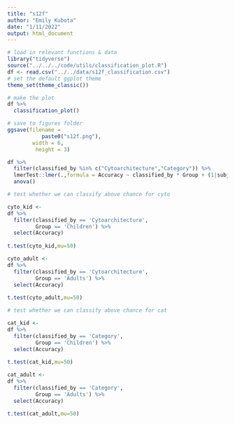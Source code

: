 ```yaml
---
title: "s12f"
author: "Emily Kubota"
date: "1/11/2022"
output: html_document
---
```


```r
# load in relevant functions & data 
library("tidyverse")
source("../../../code/utils/classification_plot.R")
df <- read.csv("../../data/s12f_classification.csv")
# set the default ggplot theme 
theme_set(theme_classic())
```

```r
# make the plot 
df %>% 
  classification_plot()

# save to figures folder
ggsave(filename = 
           paste0("s12f.png"),
        width = 6,
         height = 3)
```

```r
df %>% 
  filter(classified_by %in% c("Cytoarchitecture","Category")) %>% 
  lmerTest::lmer(.,formula = Accuracy ~ classified_by * Group + (1|subject)) %>% 
  anova()
```

```r
# test whether we can classify above chance for cyto

cyto_kid <- 
df %>% 
  filter(classified_by == 'Cytoarchitecture',
         Group == 'Children') %>% 
  select(Accuracy) 
  
t.test(cyto_kid,mu=50)

cyto_adult <- 
df %>% 
  filter(classified_by == 'Cytoarchitecture',
         Group == 'Adults') %>% 
  select(Accuracy) 
  
t.test(cyto_adult,mu=50)


```

```r

# test whether we can classify above chance for cat

cat_kid <- 
df %>% 
  filter(classified_by == 'Category',
         Group == 'Children') %>% 
  select(Accuracy) 
  
t.test(cat_kid,mu=50)

cat_adult <- 
df %>% 
  filter(classified_by == 'Category',
         Group == 'Adults') %>% 
  select(Accuracy) 
  
t.test(cat_adult,mu=50)


```
